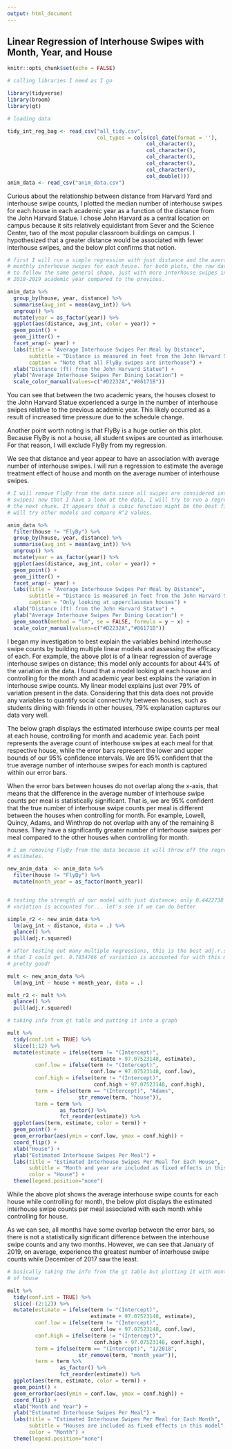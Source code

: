 ```yaml
---
output: html_document
---
```


## Linear Regression of Interhouse Swipes with Month, Year, and House

```r
knitr::opts_chunk$set(echo = FALSE)

# calling libraries I need as I go

library(tidyverse)
library(broom)
library(gt)

# loading data

tidy_int_reg_bag <- read_csv("all_tidy.csv",
                             col_types = cols(col_date(format = ''),
                                             col_character(),
                                             col_character(),
                                             col_character(),
                                             col_character(),
                                             col_character(),
                                             col_double()))
anim_data <- read_csv("anim_data.csv")

```

Curious about the relationship between distance from Harvard Yard and interhouse swipe counts, I plotted the median number of interhouse swipes for each house in each academic year as a function of the distance from the John Harvard Statue. I chose John Harvard as a central location on campus because it sits relatively equidistant from Sever and the Science Center, two of the most popular classroom buildings on campus. I hypothesized that a greater distance would be associated with fewer interhouse swipes, and the below plot confirms that notion.

```r

# first I will run a simple regression with just distance and the average
# monthly interhouse swipes for each house. for both plots, the raw data appears
# to follow the same general shape, just with more interhouse swipes in the
# 2018-2019 academic year compared to the previous.

anim_data %>% 
  group_by(house, year, distance) %>% 
  summarise(avg_int = mean(avg_int)) %>% 
  ungroup() %>% 
  mutate(year = as_factor(year)) %>% 
  ggplot(aes(distance, avg_int, color = year)) +
  geom_point() +
  geom_jitter() +
  facet_wrap(~ year) +
  labs(title = "Average Interhouse Swipes Per Meal by Distance",
       subtitle = "Distance is measured in feet from the John Harvard Statue",
       caption = "Note that all FlyBy swipes are interhouse") +
  xlab("Distance (ft) from the John Harvard Statue") +
  ylab("Average Interhouse Swipes Per Dining Location") + 
  scale_color_manual(values=c("#D2232A","#86171B"))

```

You can see that between the two academic years, the houses closest to the John Harvard Statue experienced a surge in the number of interhouse swipes relative to the previous academic year. This likely occurred as a result of increased time pressure due to the schedule change. 

Another point worth noting is that FlyBy is a huge outlier on this plot. Because FlyBy is not a house, all student swipes are counted as interhouse. For that reason, I will exclude FlyBy from my regression.

We see that distance and year appear to have an association with average number of interhouse swipes. I will run a regression to estimate the average treatment effect of house and month on the average number of interhouse swipes.

```r

# I will remove FlyBy from the data since all swipes are considered interhouse
# swipes; now that I have a look at the data, I will try to run a regression in
# the next chunk. It appears that a cubic function might be the best fit, but I
# will try other models and compare R^2 values.

anim_data %>% 
  filter(house != "FlyBy") %>% 
  group_by(house, year, distance) %>% 
  summarise(avg_int = mean(avg_int)) %>% 
  ungroup() %>% 
  mutate(year = as_factor(year)) %>% 
  ggplot(aes(distance, avg_int, color = year)) +
  geom_point() +
  geom_jitter() +
  facet_wrap(~ year) +
  labs(title = "Average Interhouse Swipes Per Meal by Distance",
       subtitle = "Distance is measured in feet from the John Harvard Statue",
       caption = "Only looking at upperclassman houses") +
  xlab("Distance (ft) from the John Harvard Statue") +
  ylab("Average Interhouse Swipes Per Dining Location") +
  geom_smooth(method = "lm", se = FALSE, formula = y ~ x) + 
  scale_color_manual(values=c("#D2232A","#86171B"))

```

I began my investigation to best explain the variables behind interhouse swipe counts by building multiple linear models and assessing the efficacy of each. For example, the above plot is of a linear regression of average interhouse swipes on distance; this model only accounts for about 44% of the variation in the data. I found that a model looking at each house and controlling for the month and academic year best explains the variation in interhouse swipe counts. My linear model explains just over 79% of variation present in the data. Considering that this data does not provide any variables to quantify social connectivity between houses, such as students dining with friends in other houses, 79% explanation captures our data very well.

The below graph displays the estimated interhouse swipe counts per meal at each house, controlling for month and academic year. Each point represents the average count of interhouse swipes at each meal for that respective house, while the error bars represent the lower and upper bounds of our 95% confidence intervals. We are 95% confident that the true average number of interhouse swipes for each month is captured within our error bars.

When the error bars between houses do not overlap along the x-axis, that means that the difference in the average number of interhouse swipe counts per meal is statistically significant. That is, we are 95% confident that the true number of interhouse swipe counts per meal is different between the houses when controlling for month. For example, Lowell, Quincy, Adams, and Winthrop do not overlap with any of the remaining 8 houses. They have a significantly greater number of interhouse swipes per meal compared to the other houses when controlling for month.


```r

# I am removing FlyBy from the data because it will throw off the regression
# estimates.

new_anim_data  <- anim_data %>% 
  filter(house != "FlyBy") %>% 
  mutate(month_year = as_factor(month_year))


# testing the strength of our model with just distance; only 0.4422738 of
# variation is accounted for... let's see if we can do better

simple_r2 <- new_anim_data %>% 
  lm(avg_int ~ distance, data = .) %>% 
  glance() %>% 
  pull(adj.r.squared)

# after testing out many multiple regressions, this is the best adj.r.squared
# that I could get. 0.7934766 of variation is accounted for with this model.
# pretty good!

mult <- new_anim_data %>% 
  lm(avg_int ~ house + month_year, data = .)

mult_r2 <- mult %>% 
  glance() %>% 
  pull(adj.r.squared)

```

```r

# taking info from gt table and putting it into a graph

mult %>% 
  tidy(conf.int = TRUE) %>% 
  slice(1:12) %>% 
  mutate(estimate = ifelse(term != "(Intercept)", 
                           estimate + 97.07523148, estimate),
         conf.low = ifelse(term != "(Intercept)",
                           conf.low + 97.07523148, conf.low),
         conf.high = ifelse(term != "(Intercept)",
                            conf.high + 97.07523148, conf.high),
         term = ifelse(term == "(Intercept)", "Adams",
                       str_remove(term, "house")),
         term = term %>% 
                 as_factor() %>% 
                 fct_reorder(estimate)) %>% 
  ggplot(aes(term, estimate, color = term)) +
  geom_point() +
  geom_errorbar(aes(ymin = conf.low, ymax = conf.high)) +
  coord_flip() +
  xlab("House") +
  ylab("Estimated Interhouse Swipes Per Meal") +
  labs(title = "Estimated Interhouse Swipes Per Meal for Each House",
       subtitle = "Month and year are included as fixed effects in this model",
       color = "House") +
  theme(legend.position="none")

```

While the above plot shows the average interhouse swipe counts for each house while controlling for month, the below plot displays the estimated interhouse swipe counts per meal associated with each month while controlling for house.

As we can see, all months have some overlap between the error bars, so there is not a statistically significant difference between the interhouse swipe counts and any two months. However, we can see that January of 2019, on average, experience the greatest number of interhouse swipe counts while December of 2017 saw the least.

```r

# basically taking the info from the gt table but plotting it with month instead
# of house

mult %>% 
  tidy(conf.int = TRUE) %>% 
  slice(-(2:12)) %>% 
  mutate(estimate = ifelse(term != "(Intercept)", 
                           estimate + 97.07523148, estimate),
         conf.low = ifelse(term != "(Intercept)",
                           conf.low + 97.07523148, conf.low),
         conf.high = ifelse(term != "(Intercept)",
                            conf.high + 97.07523148, conf.high),
         term = ifelse(term == "(Intercept)", "1/2018",
                       str_remove(term, "month_year")),
         term = term %>% 
                 as_factor() %>% 
                 fct_reorder(estimate)) %>% 
  ggplot(aes(term, estimate, color = term)) +
  geom_point() +
  geom_errorbar(aes(ymin = conf.low, ymax = conf.high)) +
  coord_flip() +
  xlab("Month and Year") +
  ylab("Estimated Interhouse Swipes Per Meal") +
  labs(title = "Estimated Interhouse Swipes Per Meal for Each Month",
       subtitle = "Houses are included as fixed effects in this model",
       color = "Month") +
  theme(legend.position="none")
  


```

